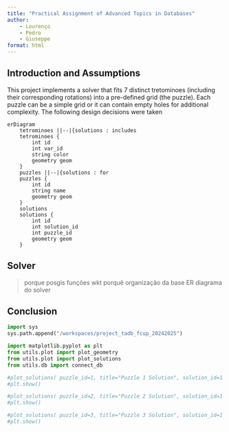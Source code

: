 ```yaml
---
title: "Practical Assignment of Advanced Topics in Databases"
author:
    - Lourenço
    - Pedro
    - Giuseppe
format: html
---
```


## Introduction and Assumptions

This project implements a solver that fits 7 distinct tretominoes (including their corresponding rotations) into a pre-defined grid (the puzzle). Each puzzle can be a simple grid or it can contain empty holes for additional complexity. The following design decisions were taken

```mermaid
erDiagram
    tetrominoes ||--|{solutions : includes
    tetrominoes {
        int id
        int var_id
        string color
        geometry geom
    }
    puzzles ||--|{solutions : for
    puzzles {
        int id
        string name
        geometry geom
    }
    solutions
    solutions {
        int id
        int solution_id
        int puzzle_id
        geometry geom
    }
```


## Solver

> porque posgis funções
> wkt porquê
> organização da base ER
> diagrama do solver

## Conclusion


```python

import sys
sys.path.append("/workspaces/project_tadb_fcup_20242025")

import matplotlib.pyplot as plt
from utils.plot import plot_geometry
from utils.plot import plot_solutions
from utils.db import connect_db

```


```python
#plot_solutions( puzzle_id=1, title="Puzzle 1 Solution", solution_id=1 )
#plt.show()
```


```python
#plot_solutions( puzzle_id=2, title="Puzzle 2 Solution", solution_id=1 )
#plt.show()
```


```python
#plot_solutions( puzzle_id=3, title="Puzzle 3 Solution", solution_id=1 )
#plt.show()

```